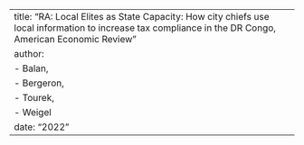 ---
title: "RA: Local Elites as State Capacity: How city chiefs use local information to increase tax compliance in the DR Congo, American Economic Review"
author: 
  - Balan,
  - Bergeron, 
  - Tourek,
  - Weigel
date: "2022"
---